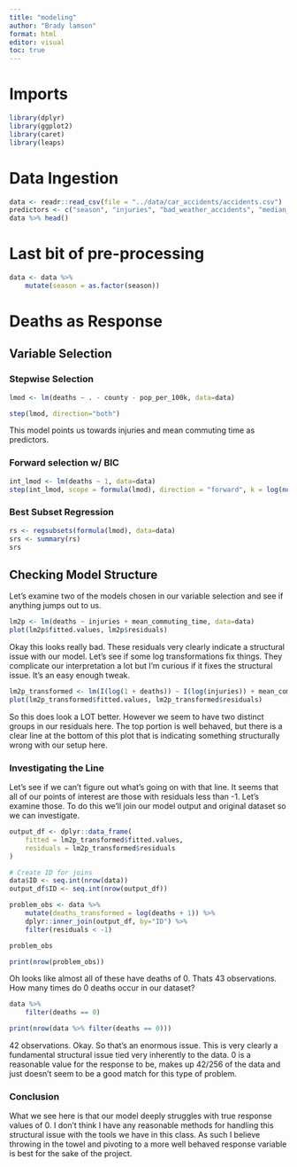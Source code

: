 ```yaml
---
title: "modeling"
author: "Brady lamson"
format: html
editor: visual
toc: true
---
```


# Imports

```r
library(dplyr)
library(ggplot2)
library(caret)
library(leaps)
```

# Data Ingestion

```r
data <- readr::read_csv(file = "../data/car_accidents/accidents.csv")
predictors <- c("season", "injuries", "bad_weather_accidents", "median_income", "mean_commuting_time")
data %>% head()
```

# Last bit of pre-processing

```r
data <- data %>%
    mutate(season = as.factor(season))
```

# Deaths as Response

## Variable Selection

### Stepwise Selection

```r
lmod <- lm(deaths ~ . - county - pop_per_100k, data=data)
```

```r
step(lmod, direction="both")
```

This model points us towards injuries and mean commuting time as predictors.

### Forward selection w/ BIC

```r
int_lmod <- lm(deaths ~ 1, data=data)
step(int_lmod, scope = formula(lmod), direction = "forward", k = log(nobs(lmod)))
```

### Best Subset Regression

```r
rs <- regsubsets(formula(lmod), data=data)
srs <- summary(rs)
srs
```

## Checking Model Structure

Let's examine two of the models chosen in our variable selection and see if anything jumps out to us.

```r
lm2p <- lm(deaths ~ injuries + mean_commuting_time, data=data)
plot(lm2p$fitted.values, lm2p$residuals)
```

Okay this looks really bad. These residuals very clearly indicate a structural issue with our model. Let's see if some log transformations fix things. They complicate our interpretation a lot but I'm curious if it fixes the structural issue. It's an easy enough tweak.

```r
lm2p_transformed <- lm(I(log(1 + deaths)) ~ I(log(injuries)) + mean_commuting_time, data=data)
plot(lm2p_transformed$fitted.values, lm2p_transformed$residuals)
```

So this does look a LOT better. However we seem to have two distinct groups in our residuals here. The top portion is well behaved, but there is a clear line at the bottom of this plot that is indicating something structurally wrong with our setup here.

### Investigating the Line

Let's see if we can't figure out what's going on with that line. It seems that all of our points of interest are those with residuals less than -1. Let's examine those. To do this we'll join our model output and original dataset so we can investigate.

```r
output_df <- dplyr::data_frame(
    fitted = lm2p_transformed$fitted.values, 
    residuals = lm2p_transformed$residuals
)

# Create ID for joins
data$ID <- seq.int(nrow(data))
output_df$ID <- seq.int(nrow(output_df))

problem_obs <- data %>%
    mutate(deaths_transformed = log(deaths + 1)) %>%
    dplyr::inner_join(output_df, by="ID") %>%
    filter(residuals < -1)

problem_obs

print(nrow(problem_obs))
```

Oh looks like almost all of these have deaths of 0. Thats 43 observations. How many times do 0 deaths occur in our dataset?

```r
data %>% 
    filter(deaths == 0)

print(nrow(data %>% filter(deaths == 0)))
```

42 observations. Okay. So that's an enormous issue. This is very clearly a fundamental structural issue tied very inherently to the data. 0 is a reasonable value for the response to be, makes up 42/256 of the data and just doesn't seem to be a good match for this type of problem.

### Conclusion

What we see here is that our model deeply struggles with true response values of 0. I don't think I have any reasonable methods for handling this structural issue with the tools we have in this class. As such I believe throwing in the towel and pivoting to a more well behaved response variable is best for the sake of the project.
